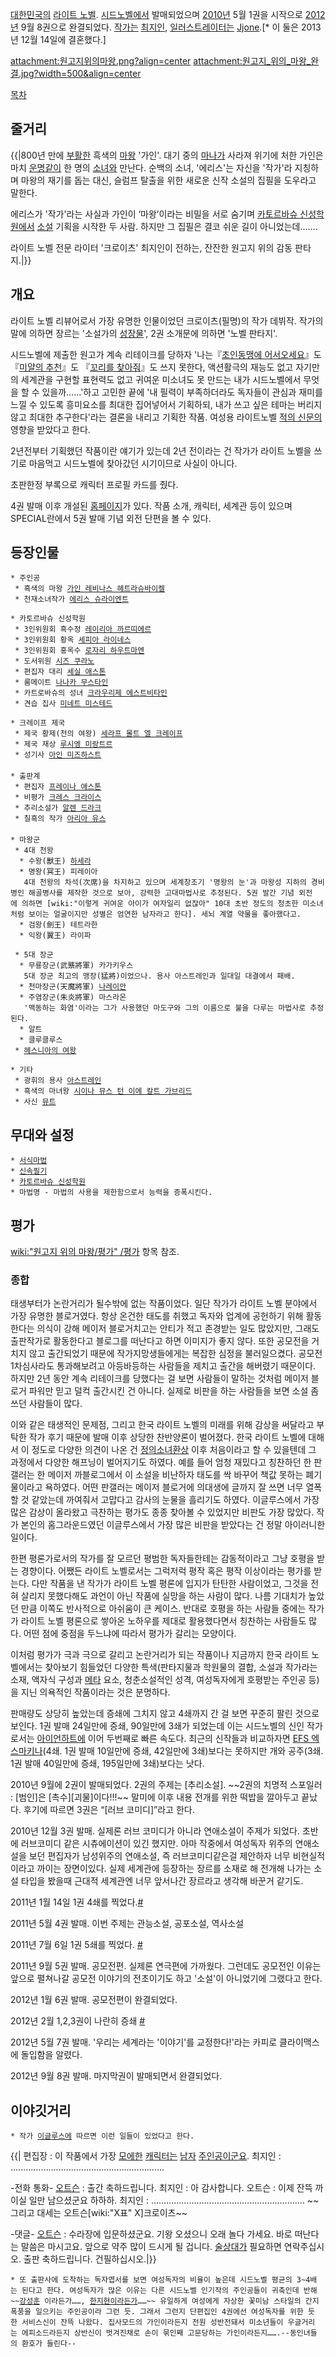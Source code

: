 [[대한민국]]의 [[라이트 노벨]]. [[시드노벨]]에서 발매되었으며 [[2010년]] 5월 1권을 시작으로 [[2012년]] 9월 8권으로 완결되었다. [[작가]]는 [[최지인]], [[일러스트레이터]]는 [[Jjone]].[* 이 둘은 2013년 12월 14일에 결혼했다.]

attachment:원고지위의마왕.png?align=center
attachment:원고지_위의_마왕_완결.jpg?width=500&align=center

[[목차]]
== 줄거리 ==
{{|800년 만에 [[부활]]한 흑색의 [[마왕]] '가인'. 대기 중의 [[마나]]가 사라져 위기에 처한 가인은 마치 [[운명]]같이 한 명의 [[소녀]]와 만난다. 순백의 소녀, '에리스'는 자신을 '작가'라 지칭하며 마왕의 재기를 돕는 대신, 슬럼프 탈출을 위한 새로운 신작 소설의 집필을 도우라고 말한다.

에리스가 '작가'라는 사실과 가인이 ‘마왕’이라는 비밀을 서로 숨기며 [[카토르바슈 신성학원]]에서 [[소설]] 기획을 시작한 두 사람. 하지만 그 집필은 결코 쉬운 길이 아니었는데…….

라이트 노벨 전문 라이터 '크로이츠' 최지인이 전하는, 잔잔한 원고지 위의 감동 판타지.|}}

== 개요 ==
라이트 노벨 리뷰어로서 가장 유명한 인물이었던 크로이츠(필명)의 작가 데뷔작. 작가의 말에 의하면 장르는 '소설가의 [[성장물]]', 2권 소개문에 의하면 '노벨 판타지'.

시드노벨에 제출한 원고가 계속 리테이크를 당하자 '나는『[[초인동맹에 어서오세요]]』도 『[[미얄의 추천]]』도 『[[꼬리를 찾아줘]]』도 쓰지 못한다, 액션활극의 재능도 없고 자기만의 세계관을 구현할 표현력도 없고 귀여운 미소녀도 못 만드는 내가 시드노벨에서 무엇을 할 수 있을까……'하고 고민한 끝에 '내 필력이 부족하더라도 독자들이 관심과 재미를 느낄 수 있도록 흥미요소를 최대한 집어넣어서 기획하되, 내가 쓰고 싶은 테마는 버리지 않고 최대한 추구한다'라는 결론을 내리고 기획한 작품. 여성용 라이트노벨 [[적의 신문]]의 영향을 받았다고 한다.

2년전부터 기획했던 작품이란 얘기가 있는데 2년 전이라는 건 작가가 라이트 노벨을 쓰기로 마음먹고 시드노벨에 찾아갔던 시기이므로 사실이 아니다.

초판한정 부록으로 캐릭터 프로필 카드를 줬다.

4권 발매 이후 개설된 [http://script.ivyro.net/ 홈페이지]가 있다. 작품 소개, 캐릭터, 세계관 등이 있으며 SPECIAL란에서 5권 발매 기념 외전 단편을 볼 수 있다.

== 등장인물 ==
 * 주인공
  * 흑색의 마왕 [[가인 레비나스 헤트라슈바이켈]]
  * 천재소녀작가 [[에리스 슈라이엔트]]

 * 카토르바슈 신성학원
  * 3인위원회 흑수정 [[레이리아 까르띠에르]]
  * 3인위원회 황옥 [[세피아 라이네스]]
  * 3인위원회 홍옥수 [[로자리 하우트마엔]]
  * 도서위원 [[시즈 쿠라노]]
  * 편집자 대리 [[세실 애스톤]]
  * 룸메이트 [[나나카 무스타인]]
  * 카트로바슈의 성녀 [[크라우리제 에스트비타인]]
  * 견습 집사 [[미네트 미스테드]]

 * 크레이프 제국
  * 제국 황제(천의 여왕) [[세라프 몰트 엘 크레이프]]
  * 제국 재상 [[루시엥 미랑트르]]
  * 성기사 [[아인 미즈하스트]]
 
 * 출판계
  * 편집자 [[프레이나 애스톤]]
  * 비평가 [[크레스 크라이스]] 
  * 추리소설가 [[알렌 드라크]]
  * 칠흑의 작가 [[아리아 유스]]
 
 * 마왕군
  * 4대 천왕 
   * 수왕(獸王) [[하세라]]
   * 명왕(冥王) 피레이아
    4대 천왕의 차석(次席)을 차지하고 있으며 세계창조기 '명왕의 눈'과 마왕성 지하의 경비병인 해골병사를 제작한 것으로 보아, 강력한 고대마법사로 추정된다. 5권 발간 기념 외전에 의하면 [wiki:"이렇게 귀여운 아이가 여자일리 없잖아" 10대 초반 정도의 청초한 미소녀처럼 보이는 얼굴이지만 성별은 엄연한 남자라고 한다]. 세뇌 계열 약물을 좋아했다고.
   * 검왕(劍王) 테트라한
   * 익왕(翼王) 라이파 

  * 5대 장군
   * 무룡장군(武龒將軍) 카가키우스
    5대 장군 최고의 맹장(猛將)이었으나. 용사 아스트레인과 일대일 대결에서 패배.
   * 천마장군(天魔將軍) [[나레이안]]
   * 주염장군(朱炎將軍) 마스라온
    '맥동하는 화염'이라는 그가 사용했던 마도구와 그의 이름으로 불을 다루는 마법사로 추정된다.
   * 알트
   * 클루클루스
  * [[헤스니아의 여왕]] 

 * 기타
  * 광휘의 용사 [[아스트레인]]
  * 흑색의 마녀왕 [[시이나 뮤스 턴 이에 칼트 가브리드]]
  * 사신 [[뮤트]]


== 무대와 설정 ==
 * [[서식마법]]
 * [[신속필기]]
 * [[카토르바슈 신성학원]]
 * 마법명 - 마법의 사용을 제한함으로서 능력을 증폭시킨다.

== 평가 ==
[[wiki:"원고지 위의 마왕/평가" /평가]] 항목 참조.

=== 종합 ===
태생부터가 논란거리가 될수밖에 없는 작품이었다.
일단 작가가 라이트 노벨 분야에서 가장 유명한 블로거였다. 항상 온건한 태도를 취했고 독자와 업계에 공헌하기 위해 활동한다는 의식이 강해 메이저 블로거치고는 안티가 적고 존경받는 일도 많았지만, 그래도 출판작가로 활동한다고 블로그를 떠난다고 하면 이미지가 좋지 않다.
또한 공모전을 거치지 않고 출간되었기 때문에 작가지망생들에게는 복잡한 심정을 불러일으켰다. 공모전 1차심사라도 통과해보려고 아등바등하는 사람들을 제치고 출간을 해버렸기 때문이다. 하지만 2년 동안 계속 리테이크를 당했다는 걸 보면 사람들이 말하는 것처럼 메이저 블로거 파워만 믿고 덜컥 출간시킨 건 아니다. 실제로 비판을 하는 사람들을 보면 소설 좀 쓰던 사람들이 많다.

이와 같은 태생적인 문제점, 그리고 한국 라이트 노벨의 미래를 위해 감상을 써달라고 부탁한 작가 후기 때문에 발매 이후 상당한 찬반양론이 벌어졌다. 한국 라이트 노벨에 대해서 이 정도로 다양한 의견이 나온 건 [[정의소녀환상]] 이후 처음이라고 할 수 있을텐데 그 과정에서 다양한 해프닝이 벌어지기도 하였다. 예를 들어 엄청 재밌다고 칭찬하던 한 판갤러는 한 메이저 까블로그에서 이 소설을 비난하자 태도를 싹 바꾸어 책값 못하는 폐기물이라고 욕하였다. 어떤 판갤러는 메이저 블로거에 의대생에 글까지 잘 쓰면 너무 열폭할 것 같았는데 까여줘서 고맙다고 감사의 눈물을 흘리기도 하였다.
이글루스에서 가장 많은 감상이 올라왔고 극찬하는 평가도 종종 찾아볼 수 있었지만 비판도 가장 많았다. 작가 본인의 홈그라운드였던 이글루스에서 가장 많은 비판을 받았다는 건 정말 아이러니한 일이다.

한편 평론가로서의 작가를 잘 모르던 평범한 독자들한테는 감동적이라고 그냥 호평을 받는 경향이다. 어쨌든 라이트 노벨로서는 그럭저럭 평작 혹은 평작 이상이라는 평가를 받는다. 다만 작품을 낸 작가가 라이트 노벨 평론에 입지가 탄탄한 사람이었고, 그것을 전혀 살리지 못했다해도 과언이 아닌 작품에 실망을 하는 사람이 많다. 나름 기대치가 높았던 만큼 이쪽도 반사적으로 아쉬움이 큰 케이스.
반대로 호평을 하는 사람들 중에는 작가가 라이트 노벨 평론으로 쌓아온 노하우를 제대로 활용했다면서 칭찬하는 사람들도 많다. 어떤 점에 중점을 두느냐에 따라서 평가가 갈리는 모양이다.

이처럼 평가가 극과 극으로 갈리고 논란거리가 되는 작품이나 지금까지 한국 라이트 노벨에서는 찾아보기 힘들었던 다양한 특색(판타지물과 학원물의 결합, 소설과 작가라는 소재, 액자식 구성과 [[메타]] 요소, 청춘소설적인 성격, 여성독자에게 호평받는 주인공 등)을 지닌 의욕적인 작품이라는 것은 분명하다.

판매량도 상당히 높았는데 증쇄에 그치지 않고 4쇄까지 간 걸 보면 꾸준히 팔린 것으로 보인다. 1권 발매 24일만에 증쇄, 90일만에 3쇄가 되었는데 이는 시드노벨의 신인 작가로서는 [[아이언하트]]에 이어 두번째로 빠른 속도다. 최근의 신작들과 비교하자면 [[EFS 엑스마키나]](4쇄. 1권 발매 10일만에 증쇄, 42일만에 3쇄)보다는 못하지만 개와 공주(3쇄. 1권 발매 40일만에 증쇄, 195일만에 3쇄)보다는 낫다.

2010년 9월에 2권이 발매되었다. 2권의 주제는 [추리소설].
~~2권의 치명적 스포일러 : [범인]은 [촉수][괴물]이다!!!~~
말미에 이후 내용 전개를 위한 떡밥을 깔아두고 끝났다. 후기에 따르면 3권은 “[러브 코미디]”라고 한다.

2010년 12월 3권 발매. 실제론 러브 코미디가 아니라 연애소설이 주제가 되었다. 초반에 러브코미디 같은 시츄에이션이 있긴 했지만. 아마 작중에서 여성독자 위주의 연애소설을 보던 편집자가 남성위주의 연애소설, 즉 러브코미디같은걸 제안하자 너무 비현실적이라고 까이는 장면이있다. 실제 세계관에 등장하는 장르를 소재로 해 전개해 나가는 소설 타입을 봤을때 근대적 세계관엔 너무 앞서나간 장르라고 생각해 바꾼거 같기도.

2011년 1월 14일 1권 4쇄를 찍었다.[http://www.seednovel.com/pb/104034 #]

2011년 5월 4권 발매. 이번 주제는 관능소설, 공포소설, 역사소설

2011년 7월 6일 1권 5쇄를 찍었다. [http://www.seednovel.com/pb/175640 #]

2011년 9월 5권 발매. 공모전편. 실제론 연극편에 가까웠다. 그런데도 공모전인 이유는 앞으로 펼쳐나갈 공모전 이야기의 전초이기도 하고 '소설'이 아니었기에 그랬다고 한다.

2012년 1월 6권 발매. 공모전편이 완결되었다.

2012년 2월 1,2,3권이 나란히 증쇄 [http://www.seednovel.com/pb/256232 #]

2012년 5월 7권 발매. '우리는 세계라는 '이야기'를 교정한다!'라는 카피로 클라이맥스에 돌입함을 알렸다.

2012년 9월 8권 발매. 마지막권이 발매되면서 완결되었다.

== 이야깃거리 ==
 * 작가 [[이글루스]]에 따르면 이런 일들이 있었다고 한다.

{{|
편집장 : 이 작품에서 가장 [[모에]]한 [[캐릭터]]는 [[남자]] [[주인공]]이군요.
최지인 : …………………………………………………….

-전화 통화-
[[오트슨]] : 출간 축하드립니다.
최지인 : 아 감사합니다.
오트슨 : 이제 잔뜩 까이실 일만 남으셨군요 하하하.
최지인 : …………………………………………………….
~~그리고 대세는 오트슨[wiki:"X표" X]크로이츠~~

-댓글-
[[오트슨]] : 수라장에 입문하셨군요. 기왕 오셨으니 오래 놀다 가세요. 바로 떠난다는 말씀은 마시고요. 앞으로 약주 많이 드시게 될 겁니다. [[술]]상대가 필요하면 연락주십시오. 출판 축하드립니다. 건필하십시오.|}}

 * 또 출판사에 도착하는 독자엽서를 보면 여성독자의 비율이 높은데 시드노벨 평균의 3~4배는 된다고 한다. 여성독자가 많은 이유는 다른 시드노벨 인기작의 주인공들이 귀축인데 반해~~[[강성훈]] 이라든가……, [[한지현]]이라든가……~~ 유일하게 여성에게 자상한 꽃미남 스타일의 간지폭풍을 일으키는 주인공이라 그런 듯. 그래서 그런지 단편집인 4권에선 여성독자를 위한 듯한 서비스신이 잔뜩 나왔다. 집사모드의 가인이라든지 전원 성반전돼서 미소년들이 우글거리는 에피소드라든지 상반신이 벗겨진채로 손이 묶인째 고문당하는 가인이라든지…….--동인녀들의 환호가 들린다--
